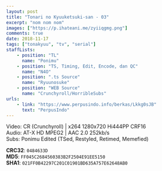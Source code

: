 ```yaml
---
layout: post
title: "Tonari no Kyuuketsuki-san - 03"
excerpt: "nom nom nom"
images: ["https://p.ihateani.me/zyiiqgmg.png"]
comments: true
date: 2018-11-17
tags: ["tonakyuu", "tv", "serial"]
staffLists:
    - position: "TL"
      name: "Ponimu"
    - position: "TS, Timing, Edit, Encode, dan QC"
      name: "N4O"
    - position: ".ts Source"
      name: "Ryuunosuke"
    - position: "WEB Source"
      name: "Crunchyroll/HorribleSubs"
urls:
    - link: "https://www.perpusindo.info/berkas/Lkkg0sJB"
      text: "PerpusIndo"
---
```


Video: CR (Crunchyroll) | x264 1280x720 Hi444PP CRF16<br />
Audio: AT-X HD MPEG2 | AAC 2.0 252kb/s<br />
Subs: Ponimu Edited (TSed, Restyled, Retimed, Memefied)

**CRC32**: `0484633D`<br />
**MD5**: `FF045C2684560383B2F2504E91EE5150`<br />
**SHA1**: `021FF0B42297C201C01901BD635A757E62648AB0`
